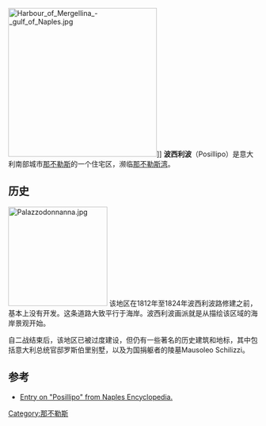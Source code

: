 [[Image:Harbour_of_Mergellina_-_gulf_of_Naples.jpg|300px]]]]
'''波西利波'''（Posillipo）是意大利南部城市[[那不勒斯|那不勒斯]]的一个住宅区，濒临[[那不勒斯湾|那不勒斯湾]]。 

==历史==
[[Image:Palazzodonnanna.jpg|200px]]
该地区在1812年至1824年波西利波路修建之前，基本上没有开发。这条道路大致平行于海岸。波西利波画派就是从描绘该区域的海岸景观开始。

自二战结束后，该地区已被过度建设，但仍有一些著名的历史建筑和地标，其中包括意大利总统官邸罗斯伯里别墅，以及为国捐躯者的陵墓Mausoleo Schilizzi。

== 参考 ==
<references />
* [https://web.archive.org/web/20101221223132/http://faculty.ed.umuc.edu/%7Ejmatthew/naples/blog18.htm#may30  Entry on "Posillipo" from Naples Encyclopedia.]
{{那不勒斯地标}}
{{coord|40|48|20|N|14|12|12|E|region:IT-NA_type:mountain|display=title}}
[[Category:那不勒斯|Category:那不勒斯]]